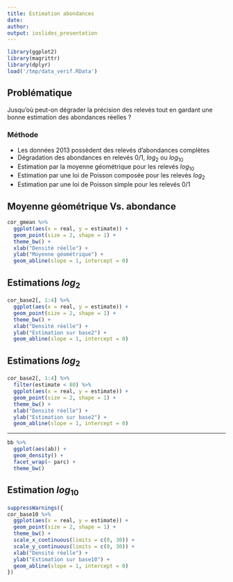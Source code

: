 ```yaml
---
title: Estimation abondances
date:
author:
output: ioslides_presentation
---
```


```r
library(ggplot2)
library(magrittr)
library(dplyr)
load('/tmp/data_verif.RData')
```

## Problématique

Jusqu'où peut-on dégrader la précision des relevés tout en gardant une bonne
estimation des abondances réelles ?

### Méthode

- Les données 2013 possèdent des relevés d'abondances complètes
- Dégradation des abondances en relevés 0/1, $log_2$ ou $log_{10}$
- Estimation par la moyenne géométrique pour les relevés $log_{10}$
- Estimation par une loi de Poisson composée pour les relevés $log_2$
- Estimation par une loi de Poisson simple pour les relevés 0/1


## Moyenne géométrique Vs. abondance

```r
cor_gmean %>%
  ggplot(aes(x = real, y = estimate)) +
  geom_point(size = 2, shape = 1) +
  theme_bw() +
  xlab("Densité réelle") +
  ylab("Moyenne géométrique") +
  geom_abline(slope = 1, intercept = 0)
```

## Estimations $log_2$

```r
cor_base2[, 1:4] %>%
  ggplot(aes(x = real, y = estimate)) +
  geom_point(size = 2, shape = 1) +
  theme_bw() +
  xlab("Densité réelle") +
  ylab("Estimation sur base2") +
  geom_abline(slope = 1, intercept = 0)
```

## Estimations $log_2$

```r
cor_base2[, 1:4] %>%
  filter(estimate < 80) %>%
  ggplot(aes(x = real, y = estimate)) +
  geom_point(size = 2, shape = 1) +
  theme_bw() +
  xlab("Densité réelle") +
  ylab("Estimation sur base2") +
  geom_abline(slope = 1, intercept = 0)
```

---

```r
bb %>%
  ggplot(aes(ab)) +
  geom_density() +
  facet_wrap(~ parc) +
  theme_bw()
```

## Estimation $log_{10}$

```r
suppressWarnings({
cor_base10 %>%
  ggplot(aes(x = real, y = estimate)) +
  geom_point(size = 2, shape = 1) +
  theme_bw() +
  scale_x_continuous(limits = c(0, 30)) +
  scale_y_continuous(limits = c(0, 30)) +
  xlab("Densité réelle") +
  ylab("Estimation sur base10") +
  geom_abline(slope = 1, intercept = 0)
})
```
